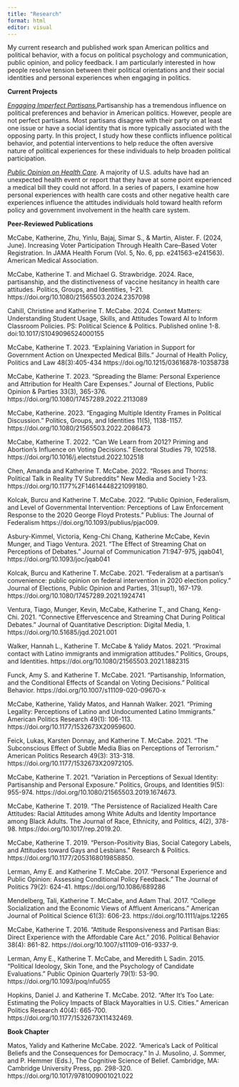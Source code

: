 ```yaml
---
title: "Research"
format: html
editor: visual
---
```


My current research and published work span American politics and political behavior, with a focus on political psychology and communication, public opinion, and policy feedback. I am particularly interested in how people resolve tension between their political orientations and their social identities and personal experiences when engaging in politics. 

**Current Projects**

[*Engaging Imperfect Partisans.*]{.underline}Partisanship has a tremendous influence on political preferences and behavior in American politics. However, people are not perfect partisans. Most partisans disagree with their party on at least one issue or have a social identity that is more typically associated with the opposing party. In this project, I study how these conflicts influence political behavior, and potential interventions to help reduce the often aversive nature of political experiences for these individuals to help broaden political participation.

[*Public Opinion on Health Care*]{.underline}*.* A majority of U.S. adults have had an unexpected health event or report that they have at some point experienced a medical bill they could not afford. In a series of papers, I examine how personal experiences with health care costs and other negative health care experiences influence the attitudes individuals hold toward health reform policy and government involvement in the health care system.

**Peer-Reviewed Publications**

McCabe, Katherine, Zhu, Yinlu, Bajaj, Simar S., & Martin, Alister. F. (2024, June). Increasing Voter Participation Through Health Care–Based Voter Registration. In JAMA Health Forum (Vol. 5, No. 6, pp. e241563-e241563). American Medical Association.

McCabe, Katherine T. and Michael G. Strawbridge. 2024. Race, partisanship, and the distinctiveness of vaccine hesitancy in health care attitudes. Politics, Groups, and Identities, 1–21. https://doi.org/10.1080/21565503.2024.2357098

Cahill, Christine and Katherine T. McCabe. 2024. Context Matters: Understanding Student Usage, Skills, and Attitudes Toward AI to Inform Classroom Policies. PS: Political Science & Politics. Published online 1-8. doi:10.1017/S1049096524000155

McCabe, Katherine T. 2023. "Explaining Variation in Support for Government Action on Unexpected Medical Bills." Journal of Health Policy, Politics and Law 48(3):405-434 https://doi.og/10.1215/03616878-10358738

McCabe, Katherine T. 2023. "Spreading the Blame: Personal Experience and Attribution for Health Care Expenses." Journal of Elections, Public Opinion & Parties 33(3), 365-376. https://doi.org/10.1080/17457289.2022.2113089

McCabe, Katherine. 2023. "Engaging Multiple Identity Frames in Political Discussion." Politics, Groups, and Identities 11(5), 1138-1157. https://doi.org/10.1080/21565503.2022.2086473

McCabe, Katherine T. 2022. "Can We Learn from 2012? Priming and Abortion's Influence on Voting Decisions." Electoral Studies 79, 102518. https://doi.org/10.1016/j.electstud.2022.102518

Chen, Amanda and Katherine T. McCabe. 2022. "Roses and Thorns: Political Talk in Reality TV Subreddits" New Media and Society 1-23. https://doi.org/10.1177%2F14614448221099180.

Kolcak, Burcu and Katherine T. McCabe. 2022. "Public Opinion, Federalism, and Level of Governmental Intervention: Perceptions of Law Enforcement Response to the 2020 George Floyd Protests." Publius: The Journal of Federalism https://doi.org/10.1093/publius/pjac009.

Asbury-Kimmel, Victoria, Keng-Chi Chang, Katherine McCabe, Kevin Munger, and Tiago Ventura. 2021. "The Effect of Streaming Chat on Perceptions of Debates." Journal of Communication 71:947-975, jqab041, https://doi.org/10.1093/joc/jqab041

Kolcak, Burcu and Katherine T. McCabe. 2021. "Federalism at a partisan's convenience: public opinion on federal intervention in 2020 election policy." Journal of Elections, Public Opinion and Parties, 31(sup1), 167-179. https://doi.org/10.1080/17457289.2021.1924741

Ventura, Tiago, Munger, Kevin, McCabe, Katherine T., and Chang, Keng-Chi. 2021. "Connective Effervescence and Streaming Chat During Political Debates." Journal of Quantitative Description: Digital Media, 1. https://doi.org/10.51685/jqd.2021.001

Walker, Hannah L., Katherine T. McCabe & Yalidy Matos. 2021. "Proximal contact with Latino immigrants and immigration attitudes." Politics, Groups, and Identities. https://doi.org/10.1080/21565503.2021.1882315

Funck, Amy S. and Katherine T. McCabe. 2021. "Partisanship, Information, and the Conditional Effects of Scandal on Voting Decisions." Political Behavior. https://doi.org/10.1007/s11109-020-09670-x

McCabe, Katherine, Yalidy Matos, and Hannah Walker. 2021. "Priming Legality: Perceptions of Latino and Undocumented Latino Immigrants." American Politics Research 49(1): 106-113. https://doi.org/10.1177/1532673X20959600.

Feick, Lukas, Karsten Donnay, and Katherine T. McCabe. 2021. "The Subconscious Effect of Subtle Media Bias on Perceptions of Terrorism." American Politics Research 49(3): 313-318. https://doi.org/10.1177/1532673X20972105.

McCabe, Katherine T. 2021. "Variation in Perceptions of Sexual Identity: Partisanship and Personal Exposure." Politics, Groups, and Identities 9(5): 955-974. https://doi.org/10.1080/21565503.2019.1674673.

McCabe, Katherine T. 2019. "The Persistence of Racialized Health Care Attitudes: Racial Attitudes among White Adults and Identity Importance among Black Adults. The Journal of Race, Ethnicity, and Politics, 4(2), 378-98. https://doi.org/10.1017/rep.2019.20.

McCabe, Katherine T. 2019. "Person-Positivity Bias, Social Category Labels, and Attitudes toward Gays and Lesbians." Research & Politics. https://doi.org/10.1177/2053168019858850.

Lerman, Amy E. and Katherine T. McCabe. 2017. "Personal Experience and Public Opinion: Assessing Conditional Policy Feedback." The Journal of Politics 79(2): 624-41. https://doi.org/10.1086/689286

Mendelberg, Tali, Katherine T. McCabe, and Adam Thal. 2017. "College Socialization and the Economic Views of Affluent Americans." American Journal of Political Science 61(3): 606-23. https://doi.org/10.1111/ajps.12265

McCabe, Katherine T. 2016. "Attitude Responsiveness and Partisan Bias: Direct Experience with the Affordable Care Act." 2016. Political Behavior 38(4): 861-82. https://doi.org/10.1007/s11109-016-9337-9.

Lerman, Amy E., Katherine T. McCabe, and Meredith L Sadin. 2015. "Political Ideology, Skin Tone, and the Psychology of Candidate Evaluations." Public Opinion Quarterly 79(1): 53-90. https://doi.org/10.1093/poq/nfu055

Hopkins, Daniel J. and Katherine T. McCabe. 2012. "After It's Too Late: Estimating the Policy Impacts of Black Mayoralties in U.S. Cities." American Politics Research 40(4): 665-700. https://doi.org/10.1177/1532673X11432469.

**Book Chapter**

Matos, Yalidy and Katherine McCabe. 2022. "America's Lack of Political Beliefs and the Consequences for Democracy." In J. Musolino, J. Sommer, and P. Hemmer (Eds.), The Cognitive Science of Belief. Cambridge, MA: Cambridge University Press, pp. 298-320. https://doi.org/10.1017/9781009001021.022
